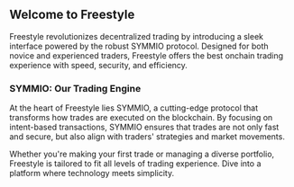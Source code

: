 ## Welcome to Freestyle

Freestyle revolutionizes decentralized trading by introducing a sleek interface powered by the robust SYMMIO protocol. Designed for both novice and experienced traders, Freestyle offers the best onchain trading experience with speed, security, and efficiency.
### SYMMIO: Our Trading Engine
At the heart of Freestyle lies SYMMIO, a cutting-edge protocol that transforms how trades are executed on the blockchain. By focusing on intent-based transactions, SYMMIO ensures that trades are not only fast and secure, but also align with traders' strategies and market movements.

Whether you're making your first trade or managing a diverse portfolio, Freestyle is tailored to fit all levels of trading experience. Dive into a platform where technology meets simplicity.
